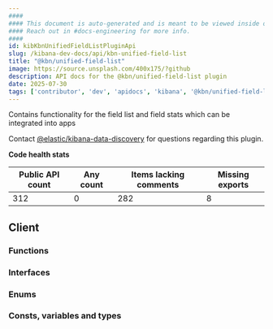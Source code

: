 ```yaml
---
####
#### This document is auto-generated and is meant to be viewed inside our experimental, new docs system.
#### Reach out in #docs-engineering for more info.
####
id: kibKbnUnifiedFieldListPluginApi
slug: /kibana-dev-docs/api/kbn-unified-field-list
title: "@kbn/unified-field-list"
image: https://source.unsplash.com/400x175/?github
description: API docs for the @kbn/unified-field-list plugin
date: 2025-07-30
tags: ['contributor', 'dev', 'apidocs', 'kibana', '@kbn/unified-field-list']
---
```


Contains functionality for the field list and field stats which can be integrated into apps

Contact [@elastic/kibana-data-discovery](https://github.com/orgs/elastic/teams/kibana-data-discovery) for questions regarding this plugin.

**Code health stats**

| Public API count  | Any count | Items lacking comments | Missing exports |
|-------------------|-----------|------------------------|-----------------|
| 312 | 0 | 282 | 8 |

## Client

### Functions
<DocDefinitionList data={kbnUnifiedFieldListObj.client.functions}/>

### Interfaces
<DocDefinitionList data={kbnUnifiedFieldListObj.client.interfaces}/>

### Enums
<DocDefinitionList data={kbnUnifiedFieldListObj.client.enums}/>

### Consts, variables and types
<DocDefinitionList data={kbnUnifiedFieldListObj.client.misc}/>

